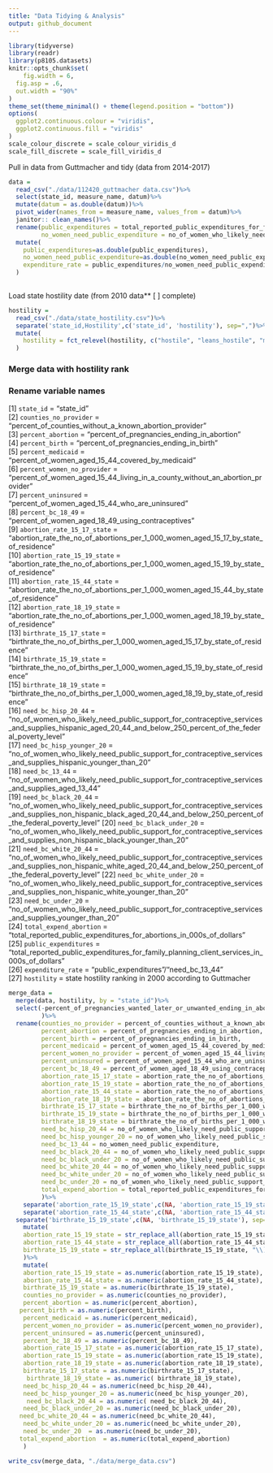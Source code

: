 ```yaml
---
title: "Data Tidying & Analysis"
output: github_document
---
```


```r
library(tidyverse)
library(readr)
library(p8105.datasets)
knitr::opts_chunk$set(
	fig.width = 6, 
  fig.asp = .6,
  out.width = "90%"
)
theme_set(theme_minimal() + theme(legend.position = "bottom"))
options(
  ggplot2.continuous.colour = "viridis",
  ggplot2.continuous.fill = "viridis"
)
scale_colour_discrete = scale_colour_viridis_d
scale_fill_discrete = scale_fill_viridis_d
```

Pull in data from Guttmacher and tidy (data from 2014-2017)
```r
data = 
  read_csv("./data/112420_guttmacher data.csv")%>%
  select(state_id, measure_name, datum)%>%
  mutate(datum = as.double(datum))%>%
  pivot_wider(names_from = measure_name, values_from = datum)%>%
  janitor:: clean_names()%>%
  rename(public_expenditures = total_reported_public_expenditures_for_family_planning_client_services_in_000s_of_dollars,
         no_women_need_public_expenditure = no_of_women_who_likely_need_public_support_for_contraceptive_services_and_supplies_aged_13_44)%>%
  mutate(
    public_expenditures=as.double(public_expenditures),
    no_women_need_public_expenditure=as.double(no_women_need_public_expenditure),
    expenditure_rate = public_expenditures/no_women_need_public_expenditure
  )                                                                                #create expenditure_rate variable
 

```
Load state hostility date (from 2010 data** [ ] complete)
```r
hostility =
  read_csv("./data/state_hostility.csv")%>%
  separate('state_id,Hostility',c('state_id', 'hostility'), sep=",")%>%
  mutate(
    hostility = fct_relevel(hostility, c("hostile", "leans_hostile", "middle_ground", "leans_supportive", "supportive"))
  )
```
### Merge data with hostility rank

### Rename variable names
 [1] `state_id` = "state_id"                                                                                                                                                           
 [2] `counties_no_provider` = "percent_of_counties_without_a_known_abortion_provider"                                                                                                              
 [3] `percent_abortion` = "percent_of_pregnancies_ending_in_abortion"                                                                                                                          
 [4] `percent_birth` = "percent_of_pregnancies_ending_in_birth"                                                                                                                             
 [5] `percent_medicaid` = "percent_of_women_aged_15_44_covered_by_medicaid"                                                                                                                    
 [6] `percent_women_no_provider` = "percent_of_women_aged_15_44_living_in_a_county_without_an_abortion_provider"                                                                                        
 [7] `percent_uninsured` = "percent_of_women_aged_15_44_who_are_uninsured"                                                                                                                      
[8] `percent_bc_18_49` = "percent_of_women_aged_18_49_using_contraceptives"                                                                                                                   
[9] `abortion_rate_15_17_state` = "abortion_rate_the_no_of_abortions_per_1_000_women_aged_15_17_by_state_of_residence"                                                                                 
[10] `abortion_rate_15_19_state` = "abortion_rate_the_no_of_abortions_per_1_000_women_aged_15_19_by_state_of_residence"                                                                                 
[11] `abortion_rate_15_44_state` = "abortion_rate_the_no_of_abortions_per_1_000_women_aged_15_44_by_state_of_residence"                                                                                 
[12] `abortion_rate_18_19_state` = "abortion_rate_the_no_of_abortions_per_1_000_women_aged_18_19_by_state_of_residence"                                                                                 
[13] `birthrate_15_17_state` = "birthrate_the_no_of_births_per_1_000_women_aged_15_17_by_state_of_residence"                                                                                        
[14] `birthrate_15_19_state` = "birthrate_the_no_of_births_per_1_000_women_aged_15_19_by_state_of_residence"                                                                                        
[15] `birthrate_18_19_state` = "birthrate_the_no_of_births_per_1_000_women_aged_18_19_by_state_of_residence"                                                                                        
[16] `need_bc_hisp_20_44` = "no_of_women_who_likely_need_public_support_for_contraceptive_services_and_supplies_hispanic_aged_20_44_and_below_250_percent_of_the_federal_poverty_level"          
[17]  `need_bc_hisp_younger_20` = "no_of_women_who_likely_need_public_support_for_contraceptive_services_and_supplies_hispanic_younger_than_20"                                                        
[18] `need_bc_13_44` = "no_of_women_who_likely_need_public_support_for_contraceptive_services_and_supplies_aged_13_44"                                                                                                                                   
[19] `need_bc_black_20_44` = "no_of_women_who_likely_need_public_support_for_contraceptive_services_and_supplies_non_hispanic_black_aged_20_44_and_below_250_percent_of_the_federal_poverty_level"
[20] `need_bc_black_under_20` = "no_of_women_who_likely_need_public_support_for_contraceptive_services_and_supplies_non_hispanic_black_younger_than_20"                                              
[21] `need_bc_white_20_44` = "no_of_women_who_likely_need_public_support_for_contraceptive_services_and_supplies_non_hispanic_white_aged_20_44_and_below_250_percent_of_the_federal_poverty_level"
[22] `need_bc_white_under_20` = "no_of_women_who_likely_need_public_support_for_contraceptive_services_and_supplies_non_hispanic_white_younger_than_20"                                              
[23] `need_bc_under_20` = "no_of_women_who_likely_need_public_support_for_contraceptive_services_and_supplies_younger_than_20"                                                                 
[24] `total_expend_abortion` = "total_reported_public_expenditures_for_abortions_in_000s_of_dollars"                                                                                                
[25] `public_expenditures` = "total_reported_public_expenditures_for_family_planning_client_services_in_000s_of_dollars"                                                                                                                                                
[26] `expenditure_rate` = "public_expenditures"/"need_bc_13_44"                                                                                                                                                 
[27] `hostility` = state hostility ranking in 2000 according to Guttmacher           

```r
merge_data = 
  merge(data, hostility, by = "state_id")%>%
  select(-percent_of_pregnancies_wanted_later_or_unwanted_ending_in_abortion, -percent_of_pregnancies_wanted_later_or_unwanted_ending_in_birth
         )%>%
  rename(counties_no_provider = percent_of_counties_without_a_known_abortion_provider,
         percent_abortion = percent_of_pregnancies_ending_in_abortion,
         percent_birth = percent_of_pregnancies_ending_in_birth, 
         percent_medicaid = percent_of_women_aged_15_44_covered_by_medicaid,
         percent_women_no_provider = percent_of_women_aged_15_44_living_in_a_county_without_an_abortion_provider, 
         percent_uninsured = percent_of_women_aged_15_44_who_are_uninsured,
         percent_bc_18_49 = percent_of_women_aged_18_49_using_contraceptives,
         abortion_rate_15_17_state = abortion_rate_the_no_of_abortions_per_1_000_women_aged_15_17_by_state_of_residence,
         abortion_rate_15_19_state = abortion_rate_the_no_of_abortions_per_1_000_women_aged_15_19_by_state_of_residence,
         abortion_rate_15_44_state = abortion_rate_the_no_of_abortions_per_1_000_women_aged_15_44_by_state_of_residence,
         abortion_rate_18_19_state = abortion_rate_the_no_of_abortions_per_1_000_women_aged_18_19_by_state_of_residence,
         birthrate_15_17_state = birthrate_the_no_of_births_per_1_000_women_aged_15_17_by_state_of_residence,
         birthrate_15_19_state = birthrate_the_no_of_births_per_1_000_women_aged_15_19_by_state_of_residence,
         birthrate_18_19_state = birthrate_the_no_of_births_per_1_000_women_aged_18_19_by_state_of_residence,
         need_bc_hisp_20_44 = no_of_women_who_likely_need_public_support_for_contraceptive_services_and_supplies_hispanic_aged_20_44_and_below_250_percent_of_the_federal_poverty_level,
         need_bc_hisp_younger_20 = no_of_women_who_likely_need_public_support_for_contraceptive_services_and_supplies_hispanic_younger_than_20,
         need_bc_13_44 = no_women_need_public_expenditure,
         need_bc_black_20_44 = no_of_women_who_likely_need_public_support_for_contraceptive_services_and_supplies_non_hispanic_black_aged_20_44_and_below_250_percent_of_the_federal_poverty_level,
         need_bc_black_under_20 = no_of_women_who_likely_need_public_support_for_contraceptive_services_and_supplies_non_hispanic_black_younger_than_20, 
         need_bc_white_20_44 = no_of_women_who_likely_need_public_support_for_contraceptive_services_and_supplies_non_hispanic_white_aged_20_44_and_below_250_percent_of_the_federal_poverty_level,
         need_bc_white_under_20 = no_of_women_who_likely_need_public_support_for_contraceptive_services_and_supplies_non_hispanic_white_younger_than_20, 
         need_bc_under_20 = no_of_women_who_likely_need_public_support_for_contraceptive_services_and_supplies_younger_than_20,
         total_expend_abortion = total_reported_public_expenditures_for_abortions_in_000s_of_dollars
         )%>%
    separate('abortion_rate_15_19_state',c(NA, 'abortion_rate_15_19_state'), sep=",")%>%
    separate('abortion_rate_15_44_state',c(NA, 'abortion_rate_15_44_state'), sep=",")%>% 
  separate('birthrate_15_19_state',c(NA, 'birthrate_15_19_state'), sep=",")%>%
    mutate(
    abortion_rate_15_19_state = str_replace_all(abortion_rate_15_19_state, "\\)", ""),
    abortion_rate_15_44_state = str_replace_all(abortion_rate_15_44_state, "\\)", ""),
    birthrate_15_19_state = str_replace_all(birthrate_15_19_state, "\\)", "")
    )%>%
    mutate(
    abortion_rate_15_19_state = as.numeric(abortion_rate_15_19_state),
    abortion_rate_15_44_state = as.numeric(abortion_rate_15_44_state),
    birthrate_15_19_state = as.numeric(birthrate_15_19_state),
    counties_no_provider = as.numeric(counties_no_provider),
    percent_abortion = as.numeric(percent_abortion),
   percent_birth = as.numeric(percent_birth),
    percent_medicaid = as.numeric(percent_medicaid),
    percent_women_no_provider = as.numeric(percent_women_no_provider),
    percent_uninsured = as.numeric(percent_uninsured),
    percent_bc_18_49 = as.numeric(percent_bc_18_49),
    abortion_rate_15_17_state = as.numeric(abortion_rate_15_17_state),
    abortion_rate_15_19_state = as.numeric(abortion_rate_15_19_state),
    abortion_rate_18_19_state = as.numeric(abortion_rate_18_19_state),
    birthrate_15_17_state = as.numeric(birthrate_15_17_state),
     birthrate_18_19_state = as.numeric( birthrate_18_19_state),
    need_bc_hisp_20_44 = as.numeric(need_bc_hisp_20_44),
    need_bc_hisp_younger_20 = as.numeric(need_bc_hisp_younger_20),
     need_bc_black_20_44 = as.numeric( need_bc_black_20_44),
    need_bc_black_under_20 = as.numeric(need_bc_black_under_20),
   need_bc_white_20_44 = as.numeric(need_bc_white_20_44),
    need_bc_white_under_20 = as.numeric(need_bc_white_under_20),
    need_bc_under_20  = as.numeric(need_bc_under_20),
   total_expend_abortion  = as.numeric(total_expend_abortion)
    )
```

```r
write_csv(merge_data, "./data/merge_data.csv")
```

